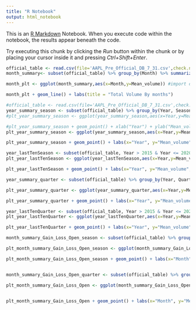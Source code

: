 ```yaml
---
title: "R Notebook"
output: html_notebook
---
```


This is an [R Markdown](http://rmarkdown.rstudio.com) Notebook. When you execute code within the notebook, the results appear beneath the code. 

Try executing this chunk by clicking the *Run* button within the chunk or by placing your cursor inside it and pressing *Ctrl+Shift+Enter*. 

```r
official_table <- read.csv(file='AAPL_Pre_Official_DB_7_31.csv',check.names=F,stringsAsFactors = F)#Reading the official file
month_summary<- subset(official_table) %>% group_by(Month) %>% summarize(Mean_volume=mean(Volume), .groups = 'keep') #create summary table for months by volume 

month_plt <- ggplot(month_summary,aes(x=Month,y=Mean_volume)) #import dataset into ggplot2

month_plt + geom_line() + labs(title = "Total Volume By months")


```
```r
#official_table <- read.csv(file='AAPL_Pre_Official_DB_7_31.csv',check.names=F,stringsAsFactors = F)#Reading the official file
year_summary_season <- subset(official_table) %>% group_by(Year, Season)  %>% summarize(Mean_volume=mean(Volume), .groups = 'keep') #create summary table
#plt_year_summary_season <- ggplot(year_summary_season,aes(x=Year,y=Mean_volume)) #import dataset into ggplot2

#plt_year_summary_season + geom_point() + xlab("Year") + ylab("Mean_volume") #add scatter plot with labels
plt_year_summary_season <- ggplot(year_summary_season,aes(x=Year,y=Mean_volume,color=Season)) #import dataset into ggplot2

plt_year_summary_season + geom_point() + labs(x="Year", y="Mean_volume", color="Season", title ="Summary of Volume per Season & Year" )#add scatter plot with labels

```
```r
year_lastTenSeason <- subset(official_table, Year > 2015 & Year <= 2020) %>% group_by(Year, Season)  %>% summarize(Mean_volume=mean(Volume), .groups = 'keep') #create summary table
plt_year_lastTenSeason <- ggplot(year_lastTenSeason,aes(x=Year,y=Mean_volume,color=Season)) #import dataset into ggplot2

plt_year_lastTenSeason + geom_point() + labs(x="Year", y="Mean_volume", color="Season", title="Summary of Volume in Last 5 Years for Seasons")#add scatter plot with labels
```

```r
year_summary_quarter <- subset(official_table) %>% group_by(Year, Quarter)  %>% summarize(Mean_volume=mean(Volume), .groups = 'keep') #create summary table

plt_year_summary_quarter <- ggplot(year_summary_quarter,aes(x=Year,y=Mean_volume,color=Quarter)) #import dataset into ggplot2

plt_year_summary_quarter + geom_point() + labs(x="Year", y="Mean_volume", color="Quarter", title ="Summary of Volume per Quarters & Year")#add scatter plot with labels


```
```r
year_lastTenQuarter <- subset(official_table, Year > 2015 & Year <= 2020) %>% group_by(Year, Quarter)  %>% summarize(Mean_volume=mean(Volume), .groups = 'keep') #create summary table
plt_year_lastTenQuarter <- ggplot(year_lastTenQuarter,aes(x=Year,y=Mean_volume,color=Quarter)) #import dataset into ggplot2

plt_year_lastTenQuarter + geom_point() + labs(x="Year", y="Mean_volume", color="Quarters", title="Summary of Volume in Last 5 Years for Quarters")#add scatter plot with labels
```


```r
month_summary_Gain_Loss_Open_season <- subset(official_table) %>% group_by(Gain_Loss_Open, Month , Season)  %>% summarize(Mean_volume=mean(Volume), .groups = 'keep') #create summary table for Gain_Loss_Open in each seasons for the months

plt_month_summary_Gain_Loss_Open_season <- ggplot(month_summary_Gain_Loss_Open_season,aes(x=Month,y=Mean_volume,color=Season,shape = Gain_Loss_Open)) #import dataset into ggplot2

plt_month_summary_Gain_Loss_Open_season + geom_point() + labs(x="Month", y="Mean_volume", color="Season", shape ="Gain_Loss_Open")#add scatter plot with labels


month_summary_Gain_Loss_Open_quarter <- subset(official_table) %>% group_by(Gain_Loss_Open, Month , Quarter)  %>% summarize(Mean_volume=mean(Volume), .groups = 'keep') #create summary table for Gain_Loss_Open in each quarters for the months

plt_month_summary_Gain_Loss_Open <- ggplot(month_summary_Gain_Loss_Open_quarter,aes(x=Month,y=Mean_volume,color=Quarter,shape = Gain_Loss_Open)) #import dataset into ggplot2


plt_month_summary_Gain_Loss_Open + geom_point() + labs(x="Month", y="Mean_volume", color="Quarter", shape ="Gain_Loss_Open")#add scatter plot with labels




```



